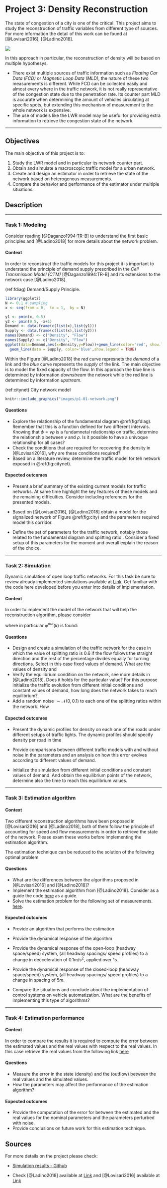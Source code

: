 # Project 3: Density Reconstruction {-}

The state of congestion of a city is one of the critical. This project aims to study the reconstruction of traffic variables from different type of sources. For more information the detail of this work can be found at [@Lovisari2016], [@Ladino2018].

![](images/p4-01-density.png)

In this approach in particular, the reconstruction of density will be based on multiple hypothesys. 

* There exist multiple sources of traffic information such as *Floating Car Data (FCD)* or *Magnetic Loop Data (MLD)*, the nature of these two measurements is different. While FCD can be collected easily and almost every where in the traffic network, it is not really representative of the congestion state due to the penetration rate. Its counter part MLD is accurate when determining the amount of vehicles circulating at specific spots, but extending this mechanism of measurement to the whole network is expensive. 
* The use of models like the LWR model may be useful for providing extra information to retrieve the congestion state of the network. 

***

## Objectives {-}

The main objective of this project is to: 

1. Study the LWR model and in particular its network counter part. 
2. Obtain and simulate a macroscopic traffic model for a urban network. 
3. Create and design an estimator in order to retrieve the state of the network based on heterogenous measurements. 
4. Compare the behavior and performance of the estimator under multiple situations. 

## Description {-}

***

### Task 1: Modeling {-}

Consider reading [@Daganzo1994:TR-B] to understand the first basic principles and [@Ladino2018] for more details about the network problem. 

#### Context {-}

In order to reconstruct the traffic models for this project it is important to understand the principle of demand supply prescribed in the *Cell Transmission Model (CTM)* [@Daganzo1994:TR-B] and its extensions to the network case [@Ladino2018].

(ref:fdiag) Demand/Supply Principle. 

```r
library(ggplot2)
N <- 0.1 # sampling 
x <- seq(from = 0,  to = 1,  by = N)

y1 <- pmin(x, 0.5)
y2 <- pmin(0.5, -x+1)
Demand <- data.frame(c(list(x),list(y1)))
Supply <- data.frame(c(list(x),list(y2)))
names(Demand) <- c("Density", "Flow")
names(Supply) <- c("Density", "Flow")
ggplot(data=Demand,aes(x=Density,y=Flow))+geom_line(color='red', show.legend = TRUE)+ 
  geom_line(data = Supply, color='blue',show.legend = TRUE) 
```

Within the Figure [@Ladino2018] the *red* curve represnets the *demand* of a link and the *blue* curve represents the *supply* of the link. The main objective is to model the fixed capacity of the flow. In this approach the blue line is determined by information *downstream* the network while the red line is determined by information *upstream*.   


(ref:citynet) City network model 

```r
knitr::include_graphics("images/p1-01-network.png")
```


#### Questions {-}

* Explore the relationship of the fundamental diagram  \@ref(fig:fdiag). Remember that this is a function defined for two different intervals. Knowing that $\phi = v\rho$ is a fundamnetal relationship on traffic, determine the relationship between $v$ and $\rho$. Is it possible to have a univoque relationsihp for all cases? 
* Check the conditions that are required for recovering the density in [@Lovisari2016], why are these conditions required? 
* Based on a literature review, determine the traffic model for teh network exposed in \@ref(fig:citynet).

#### Expected outcomes {-}

* Present a brief summary of the existing current models for traffic networks. At same time highlight the key features of these models and the remaining difficulties. Consider including references for the presented models. 

* Based on [@Lovisari2016], [@Ladino2018] obtain a model for the signalized network of Figure \@ref(fig:city) and the parameters required model this corridor. 

* Define the set of parameters for the traffic network, notably those related to the fundamental diagram and splitting ratio . Consider a fixed setup of this parameters for the moment and overall explain the reason of the choice.  


***

### Task 2: Simulation {-}

Dynamic simulation  of open loop traffic networks. For this task be sure to review already implemented simulations available at [Link](https://github.com/aladinoster/density-reconstruction). Get familiar with the code here developed before you enter into details of implementation. 

#### Context {-}

In order to implement the model of the network that will help the reconstruction algorithm, please consider

\begin{align}
\rho(k+1) = \rho(k) + (R^T - I)\varphi^{out}(t) + \varphi^{ext}(t) (\#eq:lwr)
\end{align}

where in particular $\varphi^{out}(k)$ is found: 

\begin{align}
\underset{\varphi^{out}}{\max} \sum_i \varphi^{out}_i\quad \text{s.t}\quad \varphi^{out} \in \mathcal{P}
\end{align}

#### Questions {-}

* Design and create a simulation of the traffic network for the case in which the value of splitting ratio is $0.6$ if the flow follows the straight direction and the rest of the percentage divides equally for turning directions. Select in this case fixed values of demand. What are the values of density and 
* Verify the equilibrium condition on the network, see more details in [@Ladino2018]. Does it holds for the particular value? For this purpose initialize the traffic evolution from different initial conditions and constant values of demand, how long does the network takes to reach equilibrium? 
* Add a random noise $\sim \mathcal{N}(0,0.1)$ to each one of the splitting ratios within the network. How 

#### Expected outcomes {-}

* Present the dynamic profiles for density on each one of the roads under different setups of traffic lights. The dynamic profiles should specify density per road in time  

* Provide comparisons between different traffic models with and without noise in the parameters and an analysis on how this error evolves according to different values of demand. 

* Initialize the simulation from different initial conditions and constant values of demand. And obtain the equilibrium points of the network, determine also the time to reach this equilibrium values.  

***

### Task 3: Estimation algorithm {-}

#### Context {-}

Two different reconstruction algorithms have been proposed in [@Lovisari2016] and [@Ladino2018], both of them follow the principle of accounting for speed and flow measurements in order to retrieve the state of the network. Please exam these works before implementing the estimation algorithm. 

The estimation technique can be reduced to the solution of the following optimal problem 

\begin{align}
\underset{\rho,\varphi}{\min} \|C\varphi - \bar{\varphi}\|^2 + \|S(\rho - \Psi^{-1}(v))\|^2 +  \|(R^T-I)\varphi +\varphi^{ext}\|^2\quad \text{s.t}\quad \varphi \in \mathcal{P}_\varphi, \rho \in \mathcal{P}_\rho
\end{align}

#### Questions {-}

* What are the differences between the algorithms proposed in [@Lovisari2016] and [@Ladino2018]?
* Implement the estimation algorithm from [@Ladino2018]. Consider as a guide the code [here](https://github.com/aladinoster/density-reconstruction/blob/master/Estimation.m) as a guide. 
* Solve the estimation problem for the following set of measurements. [here](https://github.com/aladinoster/density-reconstruction/blob/master/NoEq_4x4.mat).

#### Expected outcomes {-}

* Provide an algorithm that performs the estimation 
* Provide the dynamical response of the algorithm

* Provide the dynamical response of the open-loop (headway space/speed) system, (all headway spacings/ speed profiles) to a change in decceleration of $0.1m/s^2$, applied over 1s.  
* Provide the dynamical response of the closed-loop (headway space/speed) system,  (all headway spacings/ speed profiles) to a change in spacing of $5m$. 
* Compare the situations and conclude about the implementation of control systems on vehicle automatization. What are the benefits of implementing this type of algorithms? 

*** 


### Task 4: Estimation performance {-}

#### Context {-}

In order to compare the results it is required to compute the error between the estimated values and the real values with respect to the real values. In this case retrieve the real values from the following link [here](https://github.com/aladinoster/density-reconstruction/blob/master/Osc_4x4.mat)

#### Questions {-}

* Measure the error in the state (density) and the (outflow) between the real values and the simulated values. 
* How the parameters may affect the performance of the estimation algorithm? 

#### Expected outcomes {-}

* Provide the computation of the error for between the estimated and the real values for the nominal parameters and the parameters perturbed with noise. 
* Provide conclusions on future work for this estimation technique. 

## Sources {-}

For more details on the project please check: 

- [Simulation results - Github](https://github.com/aladinoster/density-reconstruction)

- Check [@Ladino2018] available at [Link](https://hal.archives-ouvertes.fr/hal-01731356) and [@Lovisari2016] available at [Link](https://hal.archives-ouvertes.fr/hal-01375928)

